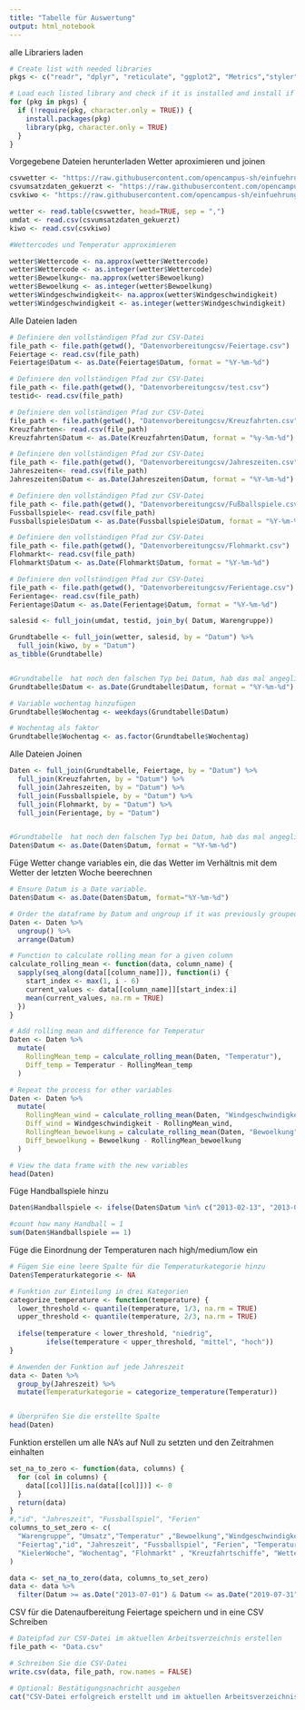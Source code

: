 ```yaml
---
title: "Tabelle für Auswertung"
output: html_notebook
---
```


alle Librariers laden
```r
# Create list with needed libraries
pkgs <- c("readr", "dplyr", "reticulate", "ggplot2", "Metrics","styler","tidyverse","rsample","zoo")

# Load each listed library and check if it is installed and install if necessary
for (pkg in pkgs) {
  if (!require(pkg, character.only = TRUE)) {
    install.packages(pkg)
    library(pkg, character.only = TRUE)
  }
}
```

Vorgegebene Dateien herunterladen Wetter aproximieren und joinen
```r
csvwetter <- "https://raw.githubusercontent.com/opencampus-sh/einfuehrung-in-data-science-und-ml/main/wetter.csv"
csvumsatzdaten_gekuerzt <- "https://raw.githubusercontent.com/opencampus-sh/einfuehrung-in-data-science-und-ml/main/umsatzdaten_gekuerzt.csv"
csvkiwo <- "https://raw.githubusercontent.com/opencampus-sh/einfuehrung-in-data-science-und-ml/main/kiwo.csv"

wetter <- read.table(csvwetter, head=TRUE, sep = ",")
umdat <- read.csv(csvumsatzdaten_gekuerzt)
kiwo <- read.csv(csvkiwo)

#Wettercodes und Temperatur approximieren 

wetter$Wettercode <- na.approx(wetter$Wettercode)
wetter$Wettercode <- as.integer(wetter$Wettercode)
wetter$Bewoelkung<- na.approx(wetter$Bewoelkung)
wetter$Bewoelkung <- as.integer(wetter$Bewoelkung)
wetter$Windgeschwindigkeit<- na.approx(wetter$Windgeschwindigkeit)
wetter$Windgeschwindigkeit <- as.integer(wetter$Windgeschwindigkeit)

```
Alle Dateien laden
```r


# Definiere den vollständigen Pfad zur CSV-Datei
file_path <- file.path(getwd(), "Datenvorbereitungcsv/Feiertage.csv")
Feiertage <- read.csv(file_path)
Feiertage$Datum <- as.Date(Feiertage$Datum, format = "%Y-%m-%d")

# Definiere den vollständigen Pfad zur CSV-Datei
file_path <- file.path(getwd(), "Datenvorbereitungcsv/test.csv")
testid<- read.csv(file_path)

# Definiere den vollständigen Pfad zur CSV-Datei
file_path <- file.path(getwd(), "Datenvorbereitungcsv/Kreuzfahrten.csv")
Kreuzfahrten<- read.csv(file_path)
Kreuzfahrten$Datum <- as.Date(Kreuzfahrten$Datum, format = "%y-%m-%d")

# Definiere den vollständigen Pfad zur CSV-Datei
file_path <- file.path(getwd(), "Datenvorbereitungcsv/Jahreszeiten.csv")
Jahreszeiten<- read.csv(file_path)
Jahreszeiten$Datum <- as.Date(Jahreszeiten$Datum, format = "%Y-%m-%d")

# Definiere den vollständigen Pfad zur CSV-Datei
file_path <- file.path(getwd(), "Datenvorbereitungcsv/Fußballspiele.csv")
Fussballspiele<- read.csv(file_path)
Fussballspiele$Datum <- as.Date(Fussballspiele$Datum, format = "%Y-%m-%d")

# Definiere den vollständigen Pfad zur CSV-Datei
file_path <- file.path(getwd(), "Datenvorbereitungcsv/Flohmarkt.csv")
Flohmarkt<- read.csv(file_path)
Flohmarkt$Datum <- as.Date(Flohmarkt$Datum, format = "%Y-%m-%d")

# Definiere den vollständigen Pfad zur CSV-Datei
file_path <- file.path(getwd(), "Datenvorbereitungcsv/Ferientage.csv")
Ferientage<- read.csv(file_path)
Ferientage$Datum <- as.Date(Ferientage$Datum, format = "%Y-%m-%d")
```

```r
salesid <- full_join(umdat, testid, join_by( Datum, Warengruppe))

Grundtabelle <- full_join(wetter, salesid, by = "Datum") %>%
  full_join(kiwo, by = "Datum")
as_tibble(Grundtabelle)


#Grundtabelle  hat noch den falschen Typ bei Datum, hab das mal angeglichen
Grundtabelle$Datum <- as.Date(Grundtabelle$Datum, format = "%Y-%m-%d")

# Variable wochentag hinzufügen
Grundtabelle$Wochentag <- weekdays(Grundtabelle$Datum)

# Wochentag als faktor
Grundtabelle$Wochentag <- as.factor(Grundtabelle$Wochentag)
```

Alle Dateien Joinen
```r
Daten <- full_join(Grundtabelle, Feiertage, by = "Datum") %>%
  full_join(Kreuzfahrten, by = "Datum") %>%
  full_join(Jahreszeiten, by = "Datum") %>%
  full_join(Fussballspiele, by = "Datum") %>%
  full_join(Flohmarkt, by = "Datum") %>%
  full_join(Ferientage, by = "Datum")


#Grundtabelle  hat noch den falschen Typ bei Datum, hab das mal angeglichen
Daten$Datum <- as.Date(Daten$Datum, format = "%Y-%m-%d")


```


Füge Wetter change variables ein, die das Wetter im Verhältnis mit dem Wetter der letzten Woche beerechnen

```r

# Ensure Datum is a Date variable.
Daten$Datum <- as.Date(Daten$Datum, format="%Y-%m-%d")

# Order the dataframe by Datum and ungroup if it was previously grouped
Daten <- Daten %>% 
  ungroup() %>%
  arrange(Datum)

# Function to calculate rolling mean for a given column
calculate_rolling_mean <- function(data, column_name) {
  sapply(seq_along(data[[column_name]]), function(i) {
    start_index <- max(1, i - 6)
    current_values <- data[[column_name]][start_index:i]
    mean(current_values, na.rm = TRUE)
  })
}

# Add rolling mean and difference for Temperatur
Daten <- Daten %>%
  mutate(
    RollingMean_temp = calculate_rolling_mean(Daten, "Temperatur"),
    Diff_temp = Temperatur - RollingMean_temp
  )

# Repeat the process for other variables
Daten <- Daten %>%
  mutate(
    RollingMean_wind = calculate_rolling_mean(Daten, "Windgeschwindigkeit"),
    Diff_wind = Windgeschwindigkeit - RollingMean_wind,
    RollingMean_bewoelkung = calculate_rolling_mean(Daten, "Bewoelkung"),
    Diff_bewoelkung = Bewoelkung - RollingMean_bewoelkung
  )

# View the data frame with the new variables
head(Daten)
```

Füge Handballspiele hinzu

````r
Daten$Handballspiele <- ifelse(Daten$Datum %in% c("2013-02-13", "2013-02-26", "2013-03-16", "2013-03-27", "2013-03-30", "2013-05-01", "2013-05-14", "2013-06-05", "2013-08-24", "2013-09-11", "2013-09-18", "2013-09-25", "2013-10-05", "2013-10-16", "2013-11-06", "2013-11-27", "2013-12-18", "2013-12-21", "2013-12-26", "2014-02-12", "2014-03-16", "2014-03-26", "2014-04-30", "2014-05-11", "2014-05-24", "2014-08-26", "2014-09-14", "2014-10-05", "2014-10-15", "2014-11-05", "2014-11-12", "2014-11-30", "2014-12-14", "2014-12-23", "2014-12-26", "2015-02-22", "2015-02-25", "2015-03-12", "2015-04-01", "2015-04-05", "2015-04-22", "2015-05-20", "2015-06-05", "2015-09-02", "2015-09-09", "2015-09-20", "2015-09-30", "2015-10-14", "2015-11-15", "2015-11-25", "2015-12-09", "2015-12-23", "2016-02-10", "2016-02-21", "2016-02-27", "2016-04-16", "2016-05-04", "2016-05-08", "2016-05-15", "2016-06-05", "2016-09-11", "2016-09-14", "2016-09-27", "2016-10-19", "2016-11-13", "2016-11-26", "2016-12-11", "2016-12-21", "2016-12-26", "2017-02-19", "2017-02-22", "2017-03-08", "2017-04-02", "2017-04-19", "2017-05-14", "2017-05-28", "2017-06-03", "2017-09-03", "2017-09-07", "2017-09-14", "2017-10-12", "2017-11-02", "2017-11-16", "2017-11-22", "2018-12-06", "2018-12-27", "2019-02-17", "2019-03-14", "2019-03-28", "2019-04-28", "2019-05-12", "2019-05-26", "2019-06-09", "2019-08-25", "2019-09-03", "2019-09-12", "2019-10-10", "2019-10-31", "2019-11-17", "2019-11-24", "2019-12-08", "2019-12-19", "2019-12-22", "2019-12-29"),"1", "0")

#count how many Handball = 1
sum(Daten$Handballspiele == 1)


````


Füge die Einordnung der Temperaturen nach high/medium/low ein
```r
# Fügen Sie eine leere Spalte für die Temperaturkategorie hinzu
Daten$Temperaturkategorie <- NA

# Funktion zur Einteilung in drei Kategorien
categorize_temperature <- function(temperature) {
  lower_threshold <- quantile(temperature, 1/3, na.rm = TRUE)
  upper_threshold <- quantile(temperature, 2/3, na.rm = TRUE)
  
  ifelse(temperature < lower_threshold, "niedrig",
         ifelse(temperature < upper_threshold, "mittel", "hoch"))
}

# Anwenden der Funktion auf jede Jahreszeit
data <- Daten %>%
  group_by(Jahreszeit) %>%
  mutate(Temperaturkategorie = categorize_temperature(Temperatur))


# Überprüfen Sie die erstellte Spalte
head(Daten)

```

Funktion erstellen um alle NA's auf Null zu setzten und den Zeitrahmen einhalten
```r
set_na_to_zero <- function(data, columns) {
  for (col in columns) {
    data[[col]][is.na(data[[col]])] <- 0
  }
  return(data)
}
#,"id", "Jahreszeit", "Fussballspiel", "Ferien"
columns_to_set_zero <- c(
  "Warengruppe", "Umsatz","Temperatur" ,"Bewoelkung","Windgeschwindigkeit",
  "Feiertag","id", "Jahreszeit", "Fussballspiel", "Ferien", "Temperaturkategorie",
  "KielerWoche", "Wochentag", "Flohmarkt" , "Kreuzfahrtschiffe", "Wettercode", "Handballspiele", "Diff_temp", "Diff_bewoelkung", "Diff_wind"
)

data <- set_na_to_zero(data, columns_to_set_zero)
data <- data %>%
  filter(Datum >= as.Date("2013-07-01") & Datum <= as.Date("2019-07-31"))

```



CSV für die Datenaufbereitung
Feiertage speichern und in eine CSV Schreiben

```r

# Dateipfad zur CSV-Datei im aktuellen Arbeitsverzeichnis erstellen
file_path <- "Data.csv"

# Schreiben Sie die CSV-Datei
write.csv(data, file_path, row.names = FALSE)

# Optional: Bestätigungsnachricht ausgeben
cat("CSV-Datei erfolgreich erstellt und im aktuellen Arbeitsverzeichnis gespeichert:", file_path, "\n")


```


